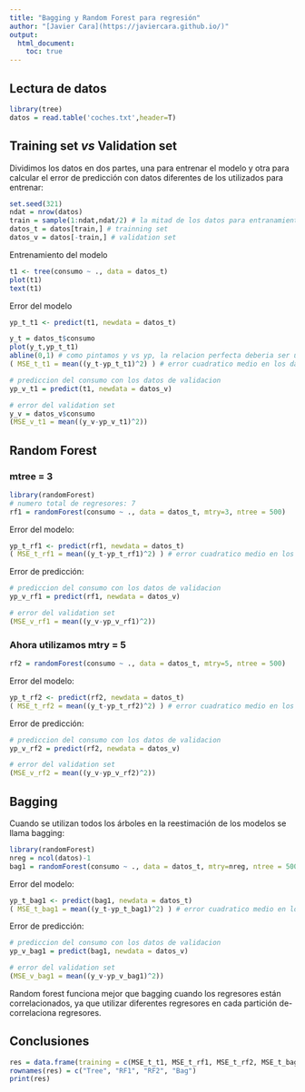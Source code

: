 ```yaml
---
title: "Bagging y Random Forest para regresión"
author: "[Javier Cara](https://javiercara.github.io/)"
output: 
  html_document:
    toc: true 
---
```


## Lectura de datos

```r
library(tree)
datos = read.table('coches.txt',header=T)
```

## Training set *vs* Validation set

Dividimos los datos en dos partes, una para entrenar el modelo y otra para calcular el error de predicción con datos diferentes de los utilizados para entrenar:

```r
set.seed(321)
ndat = nrow(datos)
train = sample(1:ndat,ndat/2) # la mitad de los datos para entranamiento
datos_t = datos[train,] # trainning set
datos_v = datos[-train,] # validation set
```

Entrenamiento del modelo

```r
t1 <- tree(consumo ~ ., data = datos_t)
plot(t1)
text(t1)
```

Error del modelo

```r
yp_t_t1 <- predict(t1, newdata = datos_t)
```


```r
y_t = datos_t$consumo
plot(y_t,yp_t_t1)
abline(0,1) # como pintamos y vs yp, la relacion perfecta deberia ser una recta a 45º (m=1)
( MSE_t_t1 = mean((y_t-yp_t_t1)^2) ) # error cuadratico medio en los datos de training
```

```r
# prediccion del consumo con los datos de validacion
yp_v_t1 = predict(t1, newdata = datos_v)

# error del validation set
y_v = datos_v$consumo
(MSE_v_t1 = mean((y_v-yp_v_t1)^2))
```

## Random Forest

### mtree = 3

```r
library(randomForest)
# numero total de regresores: 7
rf1 = randomForest(consumo ~ ., data = datos_t, mtry=3, ntree = 500)
```

Error del modelo:

```r
yp_t_rf1 <- predict(rf1, newdata = datos_t)
( MSE_t_rf1 = mean((y_t-yp_t_rf1)^2) ) # error cuadratico medio en los datos de training
```

Error de predicción:

```r
# prediccion del consumo con los datos de validacion
yp_v_rf1 = predict(rf1, newdata = datos_v)

# error del validation set
(MSE_v_rf1 = mean((y_v-yp_v_rf1)^2))
```

### Ahora utilizamos mtry = 5

```r
rf2 = randomForest(consumo ~ ., data = datos_t, mtry=5, ntree = 500)
```

Error del modelo:

```r
yp_t_rf2 <- predict(rf2, newdata = datos_t)
( MSE_t_rf2 = mean((y_t-yp_t_rf2)^2) ) # error cuadratico medio en los datos de training
```

Error de predicción:

```r
# prediccion del consumo con los datos de validacion
yp_v_rf2 = predict(rf2, newdata = datos_v)

# error del validation set
(MSE_v_rf2 = mean((y_v-yp_v_rf2)^2))
```

## Bagging

Cuando se utilizan todos los árboles en la reestimación de los modelos se llama bagging:

```r
library(randomForest)
nreg = ncol(datos)-1
bag1 = randomForest(consumo ~ ., data = datos_t, mtry=nreg, ntree = 500)
```

Error del modelo:

```r
yp_t_bag1 <- predict(bag1, newdata = datos_t)
( MSE_t_bag1 = mean((y_t-yp_t_bag1)^2) ) # error cuadratico medio en los datos de training
```

Error de predicción:

```r
# prediccion del consumo con los datos de validacion
yp_v_bag1 = predict(bag1, newdata = datos_v)

# error del validation set
(MSE_v_bag1 = mean((y_v-yp_v_bag1)^2))
```

Random forest funciona mejor que bagging cuando los regresores están correlacionados, ya que utilizar diferentes regresores en cada partición de-correlaciona regresores.

## Conclusiones

```r
res = data.frame(training = c(MSE_t_t1, MSE_t_rf1, MSE_t_rf2, MSE_t_bag1), validation = c(MSE_v_t1, MSE_v_rf1, MSE_v_rf2, MSE_v_bag1))
rownames(res) = c("Tree", "RF1", "RF2", "Bag")
print(res)
```
